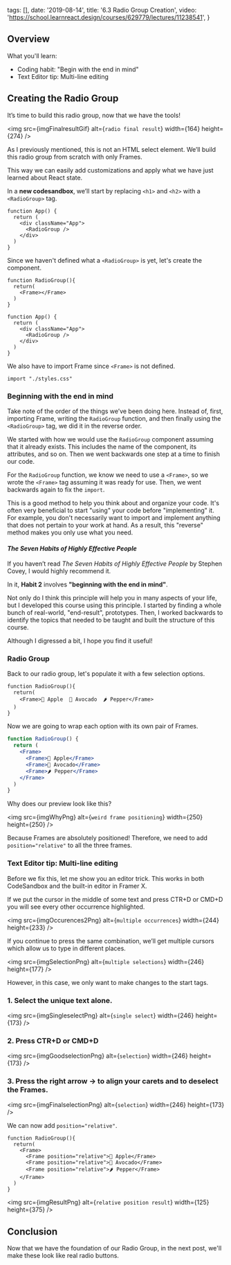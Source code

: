 
  tags: [],
  date: '2019-08-14',
  title: '6.3 Radio Group Creation',
  video: 'https://school.learnreact.design/courses/629779/lectures/11238541',
}


## Overview

What you'll learn:

- Coding habit: "Begin with the end in mind"
- Text Editor tip: Multi-line editing

## Creating the Radio Group

It’s time to build this radio group, now that we have the tools!

<img
  src={imgFinalresultGif}
  alt={`radio final result`}
  width={164}
  height={274}
/>

As I previously mentioned, this is not an HTML select element. We’ll build this radio group from scratch with only Frames.

This way we can easily add customizations and apply what we have just learned about React state.

In a **new codesandbox**, we’ll start by replacing `<h1>` and `<h2>` with a `<RadioGroup>` tag.

```jsx{4}
function App() {
  return (
    <div className="App">
      <RadioGroup />
    </div>
  )
}
```

Since we haven't defined what a `<RadioGroup>` is yet, let's create the component.

```jsx{1-5,10}
function RadioGroup(){
  return(
    <Frame></Frame>
  )
}

function App() {
  return (
    <div className="App">
      <RadioGroup />
    </div>
  )
}
```

We also have to import Frame since `<Frame>` is not defined.

```jsx{3}
import "./styles.css"
```

### Beginning with the end in mind

Take note of the order of the things we’ve been doing here. Instead of, first, importing Frame, writing the `RadioGroup` function, and then finally using the `<RadioGroup>` tag, we did it in the reverse order.

We started with how we would use the `RadioGroup` component assuming that it already exists. This includes the name of the component, its attributes, and so on. Then we went backwards one step at a time to finish our code.

For the `RadioGroup` function, we know we need to use a `<Frame>`, so we wrote the `<Frame>` tag assuming it was ready for use. Then, we went backwards again to fix the `import`.

This is a good method to help you think about and organize your code. It's often very beneficial to start "using" your code before "implementing" it. For example, you don't necessarily want to import and implement anything that does not pertain to your work at hand. As a result, this "reverse" method makes you only use what you need.

#### _The Seven Habits of Highly Effective People_

If you haven’t read _The Seven Habits of Highly Effective People_ by Stephen Covey, I would highly recommend it.

In it, **Habit 2** involves **"beginning with the end in mind"**.

Not only do I think this principle will help you in many aspects of your life, but I developed this course using this principle. I started by finding a whole bunch of real-world, "end-result", prototypes. Then, I worked backwards to identify the topics that needed to be taught and built the structure of this course.

Although I digressed a bit, I hope you find it useful!

### Radio Group

Back to our radio group, let's populate it with a few selection options.

```jsx{3}
function RadioGroup(){
  return(
    <Frame>🍏 Apple  🥑 Avocado  🌶 Pepper</Frame>
  )
}
```

Now we are going to wrap each option with its own pair of Frames.

```jsx
function RadioGroup() {
  return (
    <Frame>
      <Frame>🍏 Apple</Frame>
      <Frame>🥑 Avocado</Frame>
      <Frame>🌶 Pepper</Frame>
    </Frame>
  )
}
```

Why does our preview look like this?

<img src={imgWhyPng} alt={`weird frame positioning`} width={250} height={250} />

Because Frames are absolutely positioned!
Therefore, we need to add `position="relative"` to all the three frames.

### Text Editor tip: Multi-line editing

Before we fix this, let me show you an editor trick. This works in both CodeSandbox and the built-in editor in Framer X.

If we put the cursor in the middle of some text and press CTR+D or CMD+D you will see every other occurrence highlighted.

<img
  src={imgOccurences2Png}
  alt={`multiple occurrences`}
  width={244}
  height={233}
/>

If you continue to press the same combination, we’ll get multiple cursors which allow us to type in different places.

<img
  src={imgSelectionPng}
  alt={`multiple selections`}
  width={246}
  height={177}
/>

However, in this case, we only want to make changes to the start tags.

### 1. Select the unique text alone.

<img src={imgSingleselectPng} alt={`single select`} width={246} height={173} />

### 2. Press CTR+D or CMD+D

<img src={imgGoodselectionPng} alt={`selection`} width={246} height={173} />

### 3. Press the right arrow → to align your carets and to deselect the Frames.

<img src={imgFinalselectionPng} alt={`selection`} width={246} height={173} />

We can now add `position="relative"`.

```jsx{4-6}
function RadioGroup(){
  return(
    <Frame>
      <Frame position="relative">🍏 Apple</Frame>
      <Frame position="relative">🥑 Avocado</Frame>
      <Frame position="relative">🌶 Pepper</Frame>
    </Frame>
  )
}
```

<img
  src={imgResultPng}
  alt={`relative position result`}
  width={125}
  height={375}
/>

## Conclusion

Now that we have the foundation of our Radio Group, in the next post, we'll make these look like real radio buttons.
